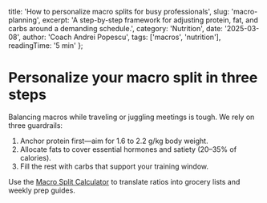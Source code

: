   title: 'How to personalize macro splits for busy professionals',
  slug: 'macro-planning',
  excerpt: 'A step-by-step framework for adjusting protein, fat, and carbs around a demanding schedule.',
  category: 'Nutrition',
  date: '2025-03-08',
  author: 'Coach Andrei Popescu',
  tags: ['macros', 'nutrition'],
  readingTime: '5 min'
};

# Personalize your macro split in three steps

Balancing macros while traveling or juggling meetings is tough. We rely on three guardrails:

1. Anchor protein first—aim for 1.6 to 2.2 g/kg body weight.
2. Allocate fats to cover essential hormones and satiety (20–35% of calories).
3. Fill the rest with carbs that support your training window.

Use the [Macro Split Calculator](/calculator/macro-calculator) to translate ratios into grocery lists and weekly prep guides.
